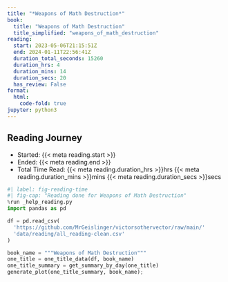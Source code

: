 ```yaml
---
title: "*Weapons of Math Destruction*"
book:
  title: "Weapons of Math Destruction"
  title_simplified: "weapons_of_math_destruction"
reading:
  start: 2023-05-06T21:15:51Z
  end: 2024-01-11T22:56:41Z
  duration_total_seconds: 15260
  duration_hrs: 4
  duration_mins: 14
  duration_secs: 20
  has_review: False
format:
  html:
    code-fold: true
jupyter: python3
---
```


## Reading Journey

* Started: {{< meta reading.start >}}
* Ended: {{< meta reading.end >}}
* Total Time Read: {{< meta reading.duration_hrs >}}hrs {{< meta reading.duration_mins >}}mins {{< meta reading.duration_secs >}}secs

```python
#| label: fig-reading-time
#| fig-cap: "Reading done for Weapons of Math Destruction"
%run _help_reading.py
import pandas as pd

df = pd.read_csv(
  'https://github.com/MrGeislinger/victorsothervector/raw/main/'
  'data/reading/all_reading-clean.csv'
)

book_name = """Weapons of Math Destruction"""
one_title = one_title_data(df, book_name)
one_title_summary = get_summary_by_day(one_title)
generate_plot(one_title_summary, book_name);
```
